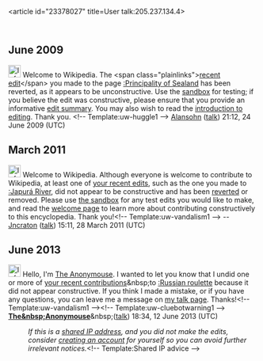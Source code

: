 <article id="23378027" title=User talk:205.237.134.4>
	<talkpage id="23378027" title="User talk:205.237.134.4">

== June 2009 ==

[[Image:Information.png|25px]] Welcome to Wikipedia. The &lt;span class=&quot;plainlinks&quot;&gt;[http://en.wikipedia.org/wiki/Principality_of_Sealand?diff=298436990 recent edit]&lt;/span&gt; you made to the page [[:Principality of Sealand]] has been reverted, as it appears to be unconstructive. Use the [[Wikipedia:Sandbox|sandbox]] for testing; if you believe the edit was constructive, please ensure that you provide an informative [[Help:Edit summary|edit summary]]. You may also wish to read the [[Wikipedia:Introduction|introduction to editing]]. Thank you. &lt;!-- Template:uw-huggle1 --&gt; [[User:Alansohn|Alansohn]] ([[User talk:Alansohn|talk]]) 21:12, 24 June 2009 (UTC)
== March 2011 ==
[[File:Information.svg|25px|alt=|link=]] Welcome to Wikipedia. Although everyone is welcome to contribute to Wikipedia, at least one of [[Special:Contributions/205.237.134.4|your recent edits]], such as the one you made to [[:Japurá River]], did not appear to be constructive and has been [[Help:Reverting|reverted]] or removed. Please use [[Wikipedia:Sandbox|the sandbox]] for any test edits you would like to make, and read the [[Wikipedia:Welcoming committee/Welcome to Wikipedia|welcome page]] to learn more about contributing constructively to this encyclopedia. Thank you!&lt;!-- Template:uw-vandalism1 --&gt; -- [[User:Jncraton|Jncraton]] ([[User talk:Jncraton|talk]]) 15:11, 28 March 2011 (UTC)

== June 2013 ==
[[File:Information.svg|25px|alt=Information icon]] Hello, I'm [[User:The Anonymouse|The Anonymouse]]. I wanted to let you know that I undid one or more of [[Special:Contributions/205.237.134.4|your recent contributions]]&amp;nbsp;to [[:Russian roulette]] because it did not appear constructive. If you think I made a mistake, or if you have any questions, you can leave me a message on [[User_talk:The Anonymouse|my talk page]]. Thanks!&lt;!-- Template:uw-vandalism1 --&gt;&lt;!-- Template:uw-cluebotwarning1 --&gt;  '''[[User:The Anonymouse|The&amp;nbsp;Anonymouse]]'''&amp;nbsp;([[User talk:The Anonymouse|talk]]) 18:34, 12 June 2013 (UTC)
:''If this is a [[Network address translation|shared IP address]], and you did not make the edits, consider [[Wikipedia:Why create an account?|creating an account]] for yourself so you can avoid further irrelevant notices.''&lt;!-- Template:Shared IP advice --&gt;
	</talkpage>
</article>